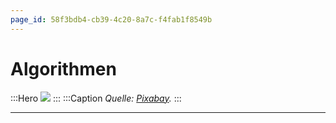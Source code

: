 ```yaml
---
page_id: 58f3bdb4-cb39-4c20-8a7c-f4fab1f8549b
---
```


# Algorithmen

:::Hero
![](./images/origami.jpg)
:::
:::Caption
_Quelle: [Pixabay](https://pixabay.com/de/photos/origami-weihnachtsschmuck-papier-623886/)._
:::

---
